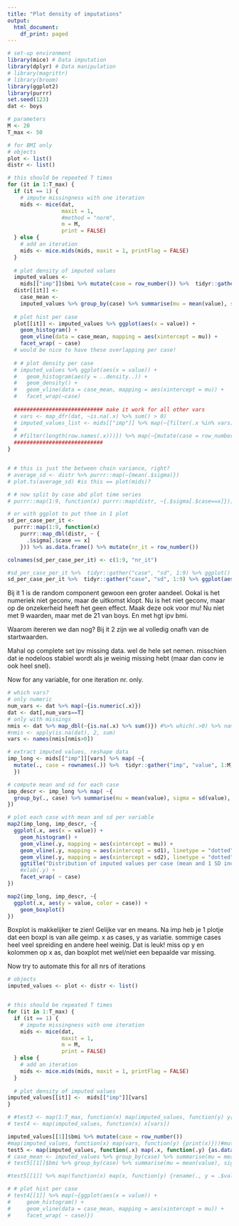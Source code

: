 ---
title: "Plot density of imputations"
output:
  html_document:
    df_print: paged
---

```{r echo=TRUE, message=FALSE, warning=FALSE}
# set-up environment
library(mice) # Data imputation
library(dplyr) # Data manipulation
# library(magrittr)
# library(broom)
library(ggplot2)
library(purrr)
set.seed(123)
dat <- boys

# parameters
M <- 20
T_max <- 50

```


```{r}
# for BMI only
# objects
plot <- list()
distr <- list()

# this should be repeated T times
for (it in 1:T_max) {
  if (it == 1) {
    # impute missingness with one iteration
    mids <- mice(dat,
                 maxit = 1,
                 #method = "norm",
                 m = M,
                 print = FALSE)
  } else {
    # add an iteration
    mids <- mice.mids(mids, maxit = 1, printFlag = FALSE)
  }
  
  # plot density of imputed values
  imputed_values <-
    mids[["imp"]]$bmi %>% mutate(case = row_number()) %>%  tidyr::gather("imp", "value", 1:M) %>% .[order(.$case, .$imp),] #%>% group_by(case) %>% mutate(case_mean = mean(value)) %>% ungroup()
  distr[[it]] <-
    case_mean <-
    imputed_values %>% group_by(case) %>% summarise(mu = mean(value), sigma = sd(value))
  
  # plot hist per case
  plot[[it]] <- imputed_values %>% ggplot(aes(x = value)) +
    geom_histogram() +
    geom_vline(data = case_mean, mapping = aes(xintercept = mu)) +
    facet_wrap( ~ case)
  # would be nice to have these overlapping per case!
  
  # # plot density per case
  # imputed_values %>% ggplot(aes(x = value)) +
  #   geom_histogram(aes(y = ..density..)) +
  #   geom_density() +
  #   geom_vline(data = case_mean, mapping = aes(xintercept = mu)) +
  #   facet_wrap(~case)
  
  ############################ make it work for all other vars
  # vars <- map_dfr(dat, ~is.na(.x) %>% sum() > 0)
  # imputed_values_list <- mids[["imp"]] %>% map(~{filter(.x %in% vars)})
  #
  # #filter(length(row.names(.x)))}) %>% map(~{mutate(case = row_number()) %>%  tidyr::gather("imp", "value", 1:M) %>% .[order(.$case, .$imp), ]})
  ############################
}


# # this is just the between chain variance, right?
# average_sd <- distr %>% purrr::map(~{mean(.$sigma)})
# plot.ts(average_sd) #is this == plot(mids)?

# # now split by case abd plot time series
# purrr::map(1:9, function(x) purrr::map(distr, ~{.$sigma[.$case==x]})) %>% purrr::map(~plot.ts(.x))

# or with ggplot to put them in 1 plot
sd_per_case_per_it <-
  purrr::map(1:9, function(x)
    purrr::map_dbl(distr, ~ {
      .$sigma[.$case == x]
    })) %>% as.data.frame() %>% mutate(nr_it = row_number())

colnames(sd_per_case_per_it) <- c(1:9, "nr_it")

#sd_per_case_per_it %>%  tidyr::gather("case", "sd", 1:9) %>% ggplot() + geom_line(aes(x = nr_it, y = sd)) + facet_wrap(~case)
sd_per_case_per_it %>%  tidyr::gather("case", "sd", 1:9) %>% ggplot(aes(x = nr_it, y = sd, col = case)) + geom_point() + geom_smooth(se = F)

```
Bij it 1 is de random component gewoon een groter aandeel. Ookal is het numeriek niet geconv, maar de uitkomst klopt. Nu is het niet geconv, maar op de onzekerheid heeft het geen effect. Maak deze ook voor mu! Nu niet met 9 waarden, maar met de 21 van boys. En met hgt ipv bmi.

Waarom itereren we dan nog? Bij it 2 zijn we al volledig onafh van de startwaarden.

Mahal op complete set ipv missing data. wel de hele set nemen. misschien dat ie nodeloos stabiel wordt als je weinig missing hebt (maar dan conv ie ook heel snel).

Now for any variable, for one iteration nr. only.
```{r}
# which vars?
# only numeric
num_vars <- dat %>% map(~{is.numeric(.x)})
dat <- dat[,num_vars==T]
# only with missings
nmis <- dat %>% map_dbl(~{is.na(.x) %>% sum()}) #%>% which(.>0) %>% names()
#nmis <- apply(is.na(dat), 2, sum)
vars <- names(nmis[nmis>0])

# extract imputed values, reshape data
imp_long <- mids[["imp"]][vars] %>% map( ~{
  mutate(., case = rownames(.)) %>%  tidyr::gather("imp", "value", 1:M)
  })

# compute mean and sd for each case
imp_descr <- imp_long %>% map( ~{
  group_by(., case) %>% summarise(mu = mean(value), sigma = sd(value), sd1 = mu+sigma, sd2 = mu-sigma)
})

# plot each case with mean and sd per variable
map2(imp_long, imp_descr, ~{
  ggplot(.x, aes(x = value)) +
    geom_histogram() +
    geom_vline(.y, mapping = aes(xintercept = mu)) +
    geom_vline(.y, mapping = aes(xintercept = sd1), linetype = "dotted") +
    geom_vline(.y, mapping = aes(xintercept = sd2), linetype = "dotted") +
    ggtitle("Distribution of imputed values per case (mean and 1 SD indicated)") +
    #xlab(.y) +
    facet_wrap( ~ case)
})

map2(imp_long, imp_descr, ~{
  ggplot(.x, aes(y = value, color = case)) +
    geom_boxplot() 
})

```

Boxplot is makkelijker te zien! Gelijke var en means. Na imp heb je 1 plotje dat een boxpl is van alle geimp. x as cases, y as variatie. sommige cases heel veel spreiding en andere heel weinig. Dat is leuk! miss op y en kolommen op x as, dan boxplot met wel/niet een bepaalde var missing.


Now try to automate this for all nrs of iterations
```{r eval=FALSE, include=FALSE}
# objects
imputed_values <- plot <- distr <- list()


# this should be repeated T times
for (it in 1:T_max) {
  if (it == 1) {
    # impute missingness with one iteration
    mids <- mice(dat,
                 maxit = 1,
                 m = M,
                 print = FALSE)
  } else {
    # add an iteration
    mids <- mice.mids(mids, maxit = 1, printFlag = FALSE)
  }
  
  # plot density of imputed values
imputed_values[[it]] <-  mids[["imp"]][vars]
} 

# #test3 <- map(1:T_max, function(x) map(imputed_values, function(y) y[vars]))
# test4 <- map(imputed_values, function(x) x[vars])

imputed_values[[1]]$bmi %>% mutate(case = row_number())
#map(imputed_values, function(x) map(vars, function(y) {print(x)}))#mutate(case = row_number())})) #%>%  tidyr::gather("imp", "value", 1:M) %>% .[order(.$case, .$imp),]}) 
test5 <- map(imputed_values, function(.x) map(.x, function(.y) {as.data.frame(.y) %>% mutate(case = row_number()) %>%  tidyr::gather("imp", .y, 1:M)  %>% .[order(.$case),] %>% mutate(.x = .$value) }))#group_by(.$case) %>% summarise(mu = mean(.$value), sigma = sd(.$value))}) ) 
# case_mean <- imputed_values %>% group_by(case) %>% summarise(mu = mean(value), sigma = sd(value))
# test5[[1]]$bmi %>% group_by(case) %>% summarise(mu = mean(value), sigma = sd(value))  

#test5[[1]] %>% map(function(x) map(x, function(y) {rename(., y = .$value)}))

# # plot hist per case
# test4[[1]] %>% map(~{ggplot(aes(x = value)) +
#     geom_histogram() +
#     geom_vline(data = case_mean, mapping = aes(xintercept = mu)) +
#     facet_wrap( ~ case)}) 



```

